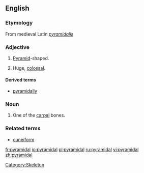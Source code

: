 ==English==
===Etymology===
From medieval Latin ''[[pyramidalis]]''

===Adjective===
{{en-adj|-}}

# {{geometry}} [[pyramid|Pyramid]]-shaped.
# {{rfv-sense}} Huge, [[colossal]].

====Derived terms====
*[[pyramidally]]

===Noun===
{{en-noun}}

# {{anatomy}} One of the [[carpal]] bones.

===Related terms===
*[[cuneiform]]

[[Category:Skeleton]]

[[fr:pyramidal]]
[[io:pyramidal]]
[[pl:pyramidal]]
[[ru:pyramidal]]
[[vi:pyramidal]]
[[zh:pyramidal]]